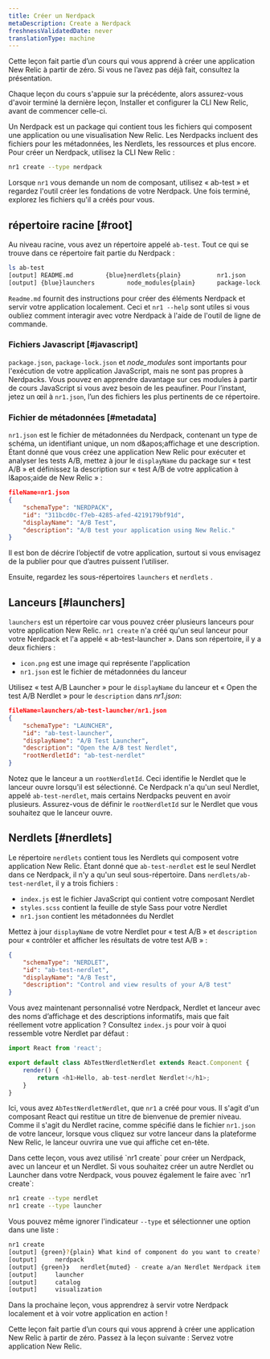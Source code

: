 ```yaml
---
title: Créer un Nerdpack
metaDescription: Create a Nerdpack
freshnessValidatedDate: never
translationType: machine
---
```


<Callout variant="tip">
  Cette leçon fait partie d’un cours qui vous apprend à créer une application New Relic à partir de zéro. Si vous ne l’avez pas déjà fait, consultez la présentation.

  Chaque leçon du cours s&apos;appuie sur la précédente, alors assurez-vous d&apos;avoir terminé la dernière leçon, Installer et configurer la CLI New Relic, avant de commencer celle-ci.
</Callout>

Un Nerdpack est un package qui contient tous les fichiers qui composent une application ou une visualisation New Relic. Les Nerdpacks incluent des fichiers pour les métadonnées, les Nerdlets, les ressources et plus encore. Pour créer un Nerdpack, utilisez la CLI New Relic :

```bash
nr1 create --type nerdpack
```

Lorsque `nr1` vous demande un nom de composant, utilisez « ab-test » et regardez l&apos;outil créer les fondations de votre Nerdpack. Une fois terminé, explorez les fichiers qu&apos;il a créés pour vous.

## répertoire racine [#root]

Au niveau racine, vous avez un répertoire appelé `ab-test`. Tout ce qui se trouve dans ce répertoire fait partie du Nerdpack :

```bash
ls ab-test
[output] README.md         {blue}nerdlets{plain}          nr1.json          package.json
[output] {blue}launchers         node_modules{plain}      package-lock.json
```

`Readme.md` fournit des instructions pour créer des éléments Nerdpack et servir votre application localement. Ceci et `nr1 --help` sont utiles si vous oubliez comment interagir avec votre Nerdpack à l&apos;aide de l&apos;outil de ligne de commande.

### Fichiers Javascript [#javascript]

`package.json`, `package-lock.json` et *node\_modules* sont importants pour l&apos;exécution de votre application JavaScript, mais ne sont pas propres à Nerdpacks. Vous pouvez en apprendre davantage sur ces modules à partir de cours JavaScript si vous avez besoin de les peaufiner. Pour l’instant, jetez un œil à `nr1.json`, l’un des fichiers les plus pertinents de ce répertoire.

### Fichier de métadonnées [#metadata]

`nr1.json` est le fichier de métadonnées du Nerdpack, contenant un type de schéma, un identifiant unique, un nom d&amp;apos;affichage et une description. Étant donné que vous créez une application New Relic pour exécuter et analyser les tests A/B, mettez à jour le `displayName` du package sur « test A/B » et définissez la description sur « test A/B de votre application à l&amp;apos;aide de New Relic » :

```json
fileName=nr1.json
{
    "schemaType": "NERDPACK",
    "id": "311bcd0c-f7eb-4285-afed-4219179bf91d",
    "displayName": "A/B Test",
    "description": "A/B test your application using New Relic."
}
```

Il est bon de décrire l’objectif de votre application, surtout si vous envisagez de la publier pour que d’autres puissent l’utiliser.

Ensuite, regardez les sous-répertoires `launchers` et `nerdlets` .

## Lanceurs [#launchers]

`launchers` est un répertoire car vous pouvez créer plusieurs lanceurs pour votre application New Relic. `nr1 create` n&apos;a créé qu&apos;un seul lanceur pour votre Nerdpack et l&apos;a appelé « ab-test-launcher ». Dans son répertoire, il y a deux fichiers :

* `icon.png` est une image qui représente l&apos;application
* `nr1.json` est le fichier de métadonnées du lanceur

Utilisez « test A/B Launcher » pour le `displayName` du lanceur et « Open the test A/B Nerdlet » pour le `description` dans *nr1.json*:

```json
fileName=launchers/ab-test-launcher/nr1.json
{
    "schemaType": "LAUNCHER",
    "id": "ab-test-launcher",
    "displayName": "A/B Test Launcher",
    "description": "Open the A/B test Nerdlet",
    "rootNerdletId": "ab-test-nerdlet"
}
```

Notez que le lanceur a un `rootNerdletId`. Ceci identifie le Nerdlet que le lanceur ouvre lorsqu&apos;il est sélectionné. Ce Nerdpack n&apos;a qu&apos;un seul Nerdlet, appelé `ab-test-nerdlet`, mais certains Nerdpacks peuvent en avoir plusieurs. Assurez-vous de définir le `rootNerdletId` sur le Nerdlet que vous souhaitez que le lanceur ouvre.

## Nerdlets [#nerdlets]

Le répertoire `nerdlets` contient tous les Nerdlets qui composent votre application New Relic. Étant donné que `ab-test-nerdlet` est le seul Nerdlet dans ce Nerdpack, il n&apos;y a qu&apos;un seul sous-répertoire. Dans `nerdlets/ab-test-nerdlet`, il y a trois fichiers :

* `index.js` est le fichier JavaScript qui contient votre composant Nerdlet
* `styles.scss` contient la feuille de style Sass pour votre Nerdlet
* `nr1.json` contient les métadonnées du Nerdlet

Mettez à jour `displayName` de votre Nerdlet pour « test A/B » et `description` pour « contrôler et afficher les résultats de votre test A/B » :

```json fileName=nerdlets/ab-test-nerdlet/nr1.json
{
    "schemaType": "NERDLET",
    "id": "ab-test-nerdlet",
    "displayName": "A/B Test",
    "description": "Control and view results of your A/B test"
}
```

Vous avez maintenant personnalisé votre Nerdpack, Nerdlet et lanceur avec des noms d’affichage et des descriptions informatifs, mais que fait réellement votre application ? Consultez `index.js` pour voir à quoi ressemble votre Nerdlet par défaut :

```js fileName=nerdlets/ab-test-nerdlet/index.js
import React from 'react';

export default class AbTestNerdletNerdlet extends React.Component {
    render() {
        return <h1>Hello, ab-test-nerdlet Nerdlet!</h1>;
    }
}
```

Ici, vous avez `AbTestNerdletNerdlet`, que `nr1` a créé pour vous. Il s&apos;agit d&apos;un composant React qui restitue un titre de bienvenue de premier niveau. Comme il s&apos;agit du Nerdlet racine, comme spécifié dans le fichier `nr1.json` de votre lanceur, lorsque vous cliquez sur votre lanceur dans la plateforme New Relic, le lanceur ouvrira une vue qui affiche cet en-tête.

<Callout variant="tip">
  Dans cette leçon, vous avez utilisé `nr1 create` pour créer un Nerdpack, avec un lanceur et un Nerdlet. Si vous souhaitez créer un autre Nerdlet ou Launcher dans votre Nerdpack, vous pouvez également le faire avec `nr1 create`:

  ```sh
  nr1 create --type nerdlet
  nr1 create --type launcher
  ```

  Vous pouvez même ignorer l&apos;indicateur `--type` et sélectionner une option dans une liste :

  ```sh
  nr1 create
  [output] {green}?{plain} What kind of component do you want to create? {muted}› - Use arrow-keys. Return to submit.
  [output]     nerdpack
  [output] {green}❯   nerdlet{muted} - create a/an Nerdlet Nerdpack item inside your Nerdpack.
  [output]     launcher
  [output]     catalog
  [output]     visualization
  ```
</Callout>

Dans la prochaine leçon, vous apprendrez à servir votre Nerdpack localement et à voir votre application en action !

<Callout variant="tip">
  Cette leçon fait partie d’un cours qui vous apprend à créer une application New Relic à partir de zéro. Passez à la leçon suivante : Servez votre application New Relic.
</Callout>